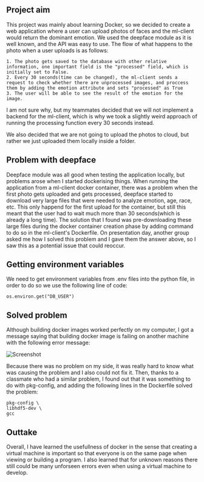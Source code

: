 ## Project aim

This project was mainly about learning Docker, so we decided to create a web application where a user can upload photos of faces and the ml-client would return the dominant emotion.
We used the deepface module as it is well known, and the API was easy to use. 
The flow of what happens to the photo when a user uploads is as follows:

    1. The photo gets saved to the database with other relative information, one important field is the "processed" field, which is initially set to False.
    2. Every 30 seconds(time can be changed), the ml-client sends a request to check whether there are unprocessed images, and proccess them by adding the emotion attribute and sets "processed" as True
    3. The user will be able to see the result of the emotion for the image. 

I am not sure why, but my teammates decided that we will not implement a backend for the ml-client, which is why we took a slightly weird approach of running the processing function every 30 seconds instead. 

We also decided that we are not going to upload the photos to cloud, but rather we just uploaded them locally inside a folder.

## Problem with deepface

Deepface module was all good when testing the application locally, but problems arose when I started dockerising things. 
When running the application from a ml-client docker container, there was a problem when the first photo gets uploaded and gets processed, deepface started to download very large files that were needed to analyze emotion, age, race, etc. 
This only happend for the first upload for the container, but still this meant that the user had to wait much more than 30 seconds(which is already a long time).
The solution that I found was pre-downloading these large files during the docker container creation phase by adding command to do so in the ml-client's Dockerfile.
On presentation day, another group asked me how I solved this problem and I gave them the answer above, so I saw this as a potential issue that could reoccur. 

## Getting environment variables

We need to get environment variables from .env files into the python file, in order to do so we use the following line of code:

```
os.environ.get("DB_USER")
```

## Solved problem

Although building docker images worked perfectly on my computer, I got a message saying that building docker image is failing on another machine with the following error message:

![Screenshot](/postimgfile/Screenshot_2024-05-0516312.png)

Because there was no problem on my side, it was really hard to know what was causing the problem and I also could not fix it.
Then, thanks to a classmate who had a similar problem, I found out that it was something to do with pkg-config, and adding the following lines in the Dockerfile solved the problem:

```
pkg-config \
libhdf5-dev \
gcc
```

## Outtake

Overall, I have learned the usefullness of docker in the sense that creating a virtual machine is important so that everyone is on the same page when viewing or building a program.
I also learned that for unknown reasons there still could be many unforseen errors even when using a virtual machine to develop.